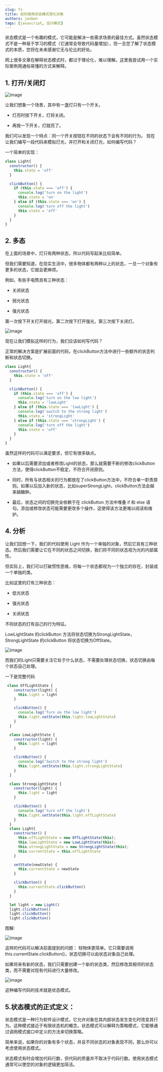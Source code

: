 ```yaml
---
slug: fs
title: 如何使用状态模式简化对象
authors: jonben
tags: [javascript, 设计模式]
---
```


状态模式是一个有趣的模式，它可能是解决一些需求场景的最佳方式。虽然状态模式不是一种易于学习的模式（它通常会导致代码量增加），但一旦您了解了状态模式的本质，您将在未来感谢它无与伦比的好处。

网上很多文章在解释状态模式时，都过于理论化，难以理解。这里我尝试用一个实际案例用通俗易懂的方式来解释。

## 1. 打开/关闭灯

![image](./img/light.png)

让我们想象一个场景，其中有一盏灯只有一个开关。

* 灯亮时按下开关，灯将关闭。

* 再按一下开关，灯就亮了。

我们可以发现一个特点：同一个开关按钮在不同的状态下会有不同的行为。
现在让我们编写一段代码来模拟灯光，并打开和关闭灯光，如何编写代码？

一个简单的实现：

```js
class Light{
  constructor() {
    this.state = 'off'
  }

  clickButton() {
    if (this.state === 'off') {
      console.log('turn on the light')
      this.state = 'on'
    } else if (this.state === 'on') {
      console.log('turn off the light')
      this.state = 'off'
    }
  }
}
```
## 2. 多态

在上面的场景中，灯只有两种状态，所以代码写起来比较简单。

但我们需要知道，在现实生活中，很多物体都有两种以上的状态，一旦一个对象有更多的状态，它就会更麻烦。

例如，有些手电筒具有三种状态：

* 关闭状态

* 弱光状态

* 强光状态

第一次按下开关打开弱光，第二次按下打开强光，第三次按下关闭灯。

![image](./img/light-1.png)

现在让我们模拟这样的行为，我们应该如何写代码？

正常的解决方案是扩展前面的代码，在clickButton方法中进行一些额外的状态判断和状态切换。

```js
class Light{
  constructor() {
    this.state = 'off'
  }

  clickButton() {
    if (this.state === 'off') {
      console.log('turn on the low light')
      this.state = 'lowLight'
    } else if (this.state === 'lowLight') {
      console.log('switch to the strong light')
      this.state = 'strongLight'
    } else if (this.state === 'strongLight') {
      console.log('turn off the light')
      this.state = 'off'
    }
  }
}
```

虽然这样的代码可以满足要求，但它有很多缺点。

* 如果以后需要添加或者修改Light的状态，那么就需要不断的修改clickButton方法，使得clickButton不稳定，不符合开闭原则。

* 同时，所有与状态相关的行为都放在了clickButton方法中，不符合单一职责原则。如果以后加入新的状态，比如superStrongLight，clickButton方法会越来越臃肿。

* 最后，状态之间的切换完全依赖于在 clickButton 方法中堆叠 if 和 else 语句。添加或修改状态可能需要更改多个操作，这使得该方法更难以阅读和维护。

## 4. 分析

让我们回想一下，我们的代码使用 Light 作为一个单独的对象，然后它具有三种状态。然后我们需要让它在不同的状态之间切换，我们将不同的状态视为光的内部属性。

但实际上，我们可以打破惯性思维，将每一个状态都视为一个独立的存在，封装成一个单独的类。

比如这里的灯有三种状态：

* 低光状态

* 强光状态

* 关闭状态

不同状态的灯有自己的行为特征。

LowLightState 的clickButton 方法将状态切换为StrongLightState，StrongLightState 的clickButton 将状态切换为OffState。

![image](./img/light-3.png)

而我们的Light只需要关注它处于什么状态，不需要处理状态切换，状态切换由每个状态自己处理。

一下是完整代码

```js
 class OffLightState {
    constructor(light) {
      this.light = light
    }

    clickButton() {
      console.log('Turn on the low light')
      this.light.setState(this.light.lowLightState)
    }
  }

  class LowLightState {
    constructor(light) {
      this.light = light
    }

    clickButton() {
      console.log('Switch to the strong light')
      this.light.setState(this.light.strongLightState)
    }
  }

  class StrongLightState {
    constructor(light) {
      this.light = light
    }

    clickButton() {
      console.log('turn off the light')
      this.light.setState(this.light.offLightState)
    }
  }
  class Light{
    constructor() {
      this.offLightState = new OffLightState(this);
      this.lowLightState = new LowLightState(this);
      this.strongLightState = new StrongLightState(this);
      this.currentState = this.offLightState
    }

    setState(newState) {
      this.currentState = newState
    }

    clickButton() {
      this.currentState.clickButton()
    }
  }

  let light = new Light()
  light.clickButton()
  light.clickButton()
  light.clickButton()
```
图解:

![image](./img/light-4.png)

这样的代码可以解决前面提到的问题：
轻物体更简单。它只需要调用this.currentState.clickButton()，状态切换可以由状态对象自己处理。

如果将来有新的状态，我们只需要创建一个新的状态类，然后修改其相邻的状态类，而不需要对现有代码进行大量修改。

![image](./img/light-5.png)

这种编写代码的技术就是状态模式。

## 5.状态模式的正式定义：

状态模式是一种行为软件设计模式，它允许对象在其内部状态发生变化时改变其行为。这种模式接近于有限状态机的概念。状态模式可以解释为策略模式，它能够通过调用模式接口中定义的方法来切换策略。

简单来说，如果你的对象有多个状态，并且不同状态的对象表现不同，那么你可以考虑使用状态模式。

状态模式有时会增加代码行数，但代码的质量并不取决于代码行数。使用状态模式通常可以使您的对象的逻辑更加简洁。